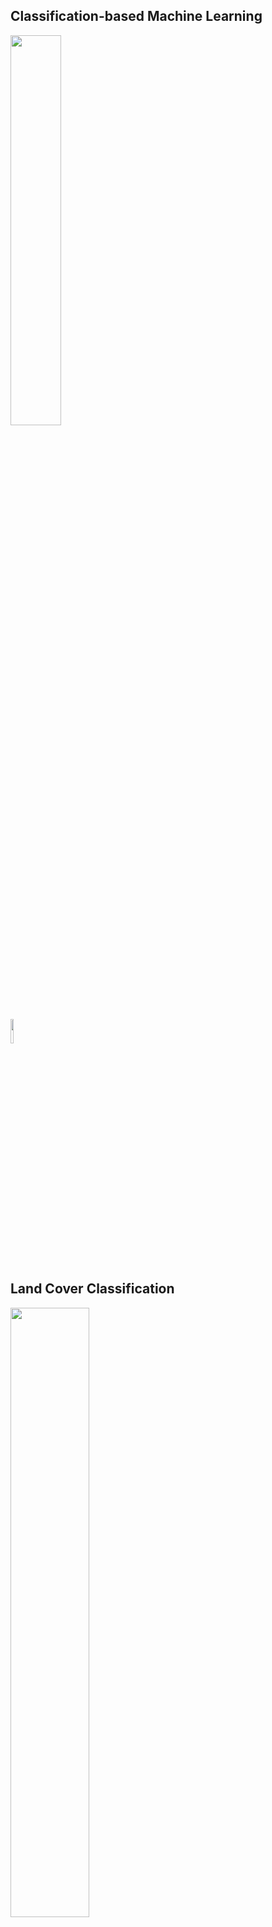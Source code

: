 ## Classification-based Machine Learning {#uidaho}

![](/assets/img/leeef.avif){width=40% fig-align="center"}

:::: footer
![](/assets/img/LE3F%20Logo_edited.avif){width=10%}
::::

## Land Cover Classification {#landcover}

![](/assets/img/computer_vision_1.jpg){width=50% fig-align="center"}

:::: footer
Predicting the fine-scale
spatial distribution of zoonotic reservoirs
using computer vision @Layman_2023
::::

:::: {.notes}
We developed a weakly supervised machine
learning framework capable of segmentating land cover and classifying buildings using aerial photographs.
::::

## Zoonotic Reservoirs {#reservoir}

![](/assets/img/computer_vision_2.jpg){fig-align="center"}

:::: footer
Predicting the fine-scale
spatial distribution of zoonotic reservoirs
using computer vision @Layman_2023
::::
:::: {.notes}
The idea was to use to combine these fine-scale resolution predictors with trapping data. That could let us use another machine learning technique, boosted regression trees, to identify where in the villages the zoonotic reservoir was most likely to be found. Which could be useful for coming up within mitigation strategies or evaluating the drivers of disease risk.
::::

## Fine-scale Predictors {#reservoir_features}

![](/assets/img/reservoir_features.png){width=75% fig-align="center"}

:::: footer
Predicting the fine-scale
spatial distribution of zoonotic reservoirs
using computer vision @Layman_2023
::::

:::: {.notes}
A few interesting things we found is that mastomys natalensis, at least in these three villages, tend to be found close to buildings. Less than 100 meters. The building type didn't seem to matter much. We also noticed an association with precipitation 5-6 months prior - something shown previously to result from birth pulses following the rainy season.
::::

-----
